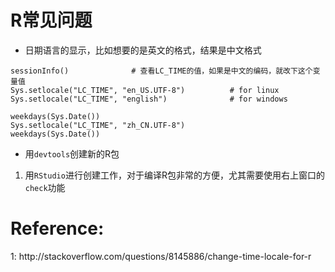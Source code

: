 
# R常见问题

- 日期语言的显示，比如想要的是英文的格式，结果是中文格式

```
sessionInfo()              # 查看LC_TIME的值，如果是中文的编码，就改下这个变量值
Sys.setlocale("LC_TIME", "en_US.UTF-8")          # for linux
Sys.setlocale("LC_TIME", "english")              # for windows

weekdays(Sys.Date())
Sys.setlocale("LC_TIME", "zh_CN.UTF-8")
weekdays(Sys.Date())
```

- 用`devtools`创建新的R包

1. 用`RStudio`进行创建工作，对于编译R包非常的方便，尤其需要使用右上窗口的`check`功能


# Reference:

1: http://stackoverflow.com/questions/8145886/change-time-locale-for-r
